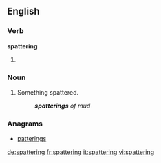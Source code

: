 
==English==

===Verb===
'''spattering'''

# {{present participle of|spatter}}

===Noun===
{{en-noun}}

# Something spattered.
#: '''''spatterings''' of mud''

===Anagrams===
* [[patterings#English|patterings]]

[[de:spattering]]
[[fr:spattering]]
[[it:spattering]]
[[vi:spattering]]